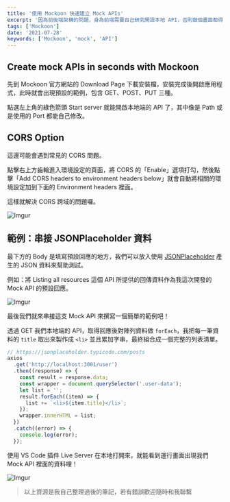 ```yaml
---
title: '使用 Mockoon 快速建立 Mock APIs'
excerpt: '因為前後端架構的問題，身為前端需要自己研究開設本地 API，否則做個畫面都得問東問西的，開發效率低到谷底。查了一下資料，發現大家幾乎都是用 JSON Server 居多，有些是使用 Postman。不過剛好發現了 Mockoon 這個工具，嘗試之後覺得真的不錯，很簡單就能上手，記錄一下操作方法。'
tags: ['Mockoon']
date: '2021-07-28'
keywords: ['Mockoon', 'mock', 'API']
---
```


## Create mock APIs in seconds with Mockoon

先到 Mockoon 官方網站的 Download Page 下載安裝檔，安裝完成後開啟應用程式，此時就會出現預設的範例，包含 GET、POST、PUT 三種。

點選左上角的綠色箭頭 Start server 就能開啟本地端的 API 了，其中像是 Path 或是使用的 Port 都能自己修改。

## CORS Option

這邊可能會遇到常見的 CORS 問題。

點擊右上方齒輪進入環境設定的頁面，將 CORS 的「Enable」選項打勾，然後點擊「Add CORS headers to environment headers below」就會自動將相關的環境設定加到下面的 Environment headers 裡面。

這樣就解決 CORS 跨域的問題囉。

![Imgur](https://i.imgur.com/s2kN46x.png)

## 範例：串接 JSONPlaceholder 資料

最下方的 Body 是填寫預設回應的地方，我們可以放入使用 [JSONPlaceholder](https://jsonplaceholder.typicode.com/) 產生的 JSON 資料來幫助測試。

例如：將 Listing all resources 這個 API 所提供的回傳資料作為我這次開發的 Mock API 的預設回應。

![Imgur](https://i.imgur.com/DNYprtl.png)

最後我們就來串接這支 Mock API 來撰寫一個簡單的範例吧！

透過 GET 我們本地端的 API，取得回應後對陣列資料做 `forEach`，我把每一筆資料的 `title` 取出來製作成 `<li>` 並且累加字串，最終組合成一個完整的列表清單。

```javascript
// https://jsonplaceholder.typicode.com/posts
axios
  .get('http://localhost:3001/user')
  .then((response) => {
    const result = response.data;
    const wrapper = document.querySelector('.user-data');
    let list = '';
    result.forEach((item) => {
      list += `<li>${item.title}</li>`;
    });
    wrapper.innerHTML = list;
  })
  .catch((error) => {
    console.log(error);
  });
```

使用 VS Code 插件 Live Server 在本地打開來，就能看到運行畫面出現我們 Mock API 裡面的資料哩！

![Imgur](https://i.imgur.com/eDJUWYF.png)

> 以上資源是我自己整理過後的筆記，若有錯誤歡迎隨時和我聯繫
